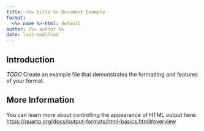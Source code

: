 ```yaml
---
title: <%= title %> Document Example
format:
  <%= name %>-html: default
author: <%= author %>
date: last-modified
---
```


## Introduction

*TODO* Create an example file that demonstrates the formatting and features of your format.

## More Information

You can learn more about controlling the appearance of HTML output here: <https://quarto.org/docs/output-formats/html-basics.html#overview>
